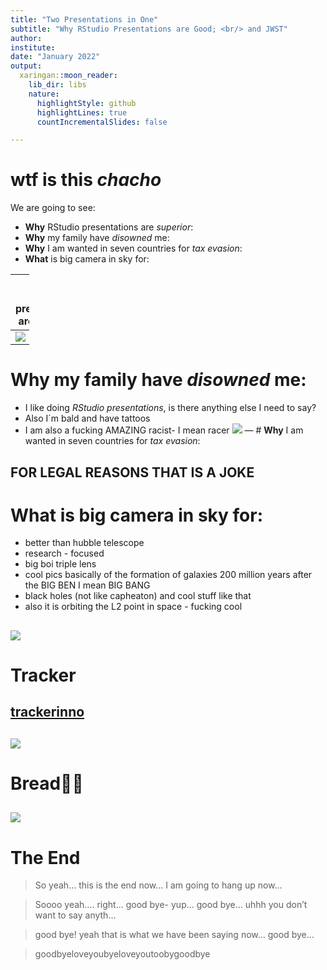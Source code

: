 ```yaml
---
title: "Two Presentations in One"
subtitle: "Why RStudio Presentations are Good; <br/> and JWST"
author: 
institute: 
date: "January 2022"
output:
  xaringan::moon_reader:
    lib_dir: libs
    nature:
      highlightStyle: github
      highlightLines: true
      countIncrementalSlides: false

---
```

# wtf is this *chacho*
We are going to see:

- **Why** RStudio presentations are *superior*:
- **Why** my family have *disowned* me:
- **Why** I am wanted in seven countries for *tax evasion*:
- **What** is big camera in sky for:

---
# **Why** RStudio presentations are *superior*:

- You get to procrastinate from doing actual R 
- Actually fun to do and I get to include memes and pics of stinky
- You get a FREE eyebrow piercing
---
![](stinky.JPG)
---
# **Why** my family have *disowned* me:

- I like doing *RStudio presentations*, is there anything else I need to say?
- Also I´m bald and have tattoos
- I am also a fucking AMAZING racist- I mean racer
![](kartingbois.jpg)
---
# **Why** I am wanted in seven countries for *tax evasion*:


**FOR LEGAL REASONS THAT IS A JOKE**
---
# **What** is big camera in sky for:

- better than hubble telescope
- research - focused
- big boi triple lens
- cool pics basically of the formation of galaxies 200 million years after the BIG BEN I mean BIG BANG
- black holes (not like capheaton) and cool stuff like that
- also it is orbiting the L2 point in space - fucking cool

![](goldenboye.jpeg)
---
# Tracker

[trackerinno](https://www.jwst.nasa.gov/content/webbLaunch/whereIsWebb.html)
---
![](meme.jpg)
---
# Bread👍🏼
![](https://media.giphy.com/media/L40WgedtcCz9Nabxwo/giphy.gif)
---
# The End

> So yeah... this is the end now...
  I am going to hang up now...

> Soooo yeah.... right... good bye- 
  yup... good bye... uhhh you don't want to say anyth...

>  good bye! yeah that is what we have been saying now...
good bye... 





> goodbyeloveyoubyeloveyoutoobygoodbye


